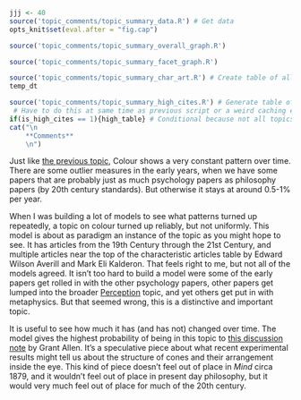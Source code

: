 ```r
jjj <- 40
source('topic_comments/topic_summary_data.R') # Get data
opts_knit$set(eval.after = "fig.cap")
```

```r
source('topic_comments/topic_summary_overall_graph.R')
```

```r
source('topic_comments/topic_summary_facet_graph.R')
```

```r
source('topic_comments/topic_summary_char_art.R') # Create table of all articles in topic
temp_dt
```

```r
source('topic_comments/topic_summary_high_cites.R') # Generate table of highly cited articles. 
 # Have to do this at same time as previous script or a weird caching error occurs.
if(is_high_cites == 1){high_table} # Conditional because not all topics have high cites
cat("\n
	**Comments**
	\n")
```

Just like [the previous topic](#topic39), Colour shows a very constant pattern over time. There are some outlier measures in the early years, when we have some papers that are probably just as much psychology papers as philosophy papers (by 20th century standards). But otherwise it stays at around 0.5-1% per year.

When I was building a lot of models to see what patterns turned up repeatedly, a topic on colour turned up reliably, but not uniformly. This model is about as paradigm an instance of the topic as you might hope to see. It has articles from the 19th Century through the 21st Century, and multiple articles near the top of the characteristic articles table by Edward Wilson Averill and Mark Eli Kalderon. That feels right to me, but not all of the models agreed. It isn't too hard to build a model were some of the early papers get rolled in with the other psychology papers, other papers get lumped into the broader [Perception](#topic37) topic, and yet others get put in with metaphysics. But that seemed wrong, this is a distinctive and important topic.

It is useful to see how much it has (and has not) changed over time. The model gives the highest probability of being in this topic to [this discussion note](https://www.jstor.org/stable/2246673) by Grant Allen. It's a speculative piece about what recent experimental results might tell us about the structure of cones and their arrangement inside the eye. This kind of piece doesn't feel out of place in _Mind_ circa 1879, and it wouldn't feel out of place in present day philosophy, but it would very much feel out of place for much of the 20th century.